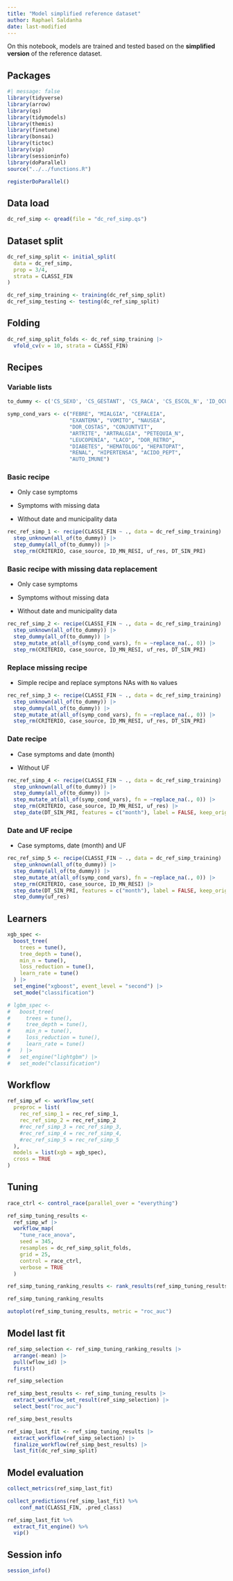 ```yaml
---
title: "Model simplified reference dataset"
author: Raphael Saldanha
date: last-modified
---
```


On this notebook, models are trained and tested based on the **simplified version** of the reference dataset.

## Packages

```r
#| message: false
library(tidyverse)
library(arrow)
library(qs)
library(tidymodels)
library(themis)
library(finetune)
library(bonsai)
library(tictoc)
library(vip)
library(sessioninfo)
library(doParallel)
source("../../functions.R")

registerDoParallel()
```

## Data load

```r
dc_ref_simp <- qread(file = "dc_ref_simp.qs")
```

## Dataset split

```r
dc_ref_simp_split <- initial_split(
  data = dc_ref_simp, 
  prop = 3/4, 
  strata = CLASSI_FIN
)

dc_ref_simp_training <- training(dc_ref_simp_split)
dc_ref_simp_testing <- testing(dc_ref_simp_split)
```

## Folding

```r
dc_ref_simp_split_folds <- dc_ref_simp_training |>
  vfold_cv(v = 10, strata = CLASSI_FIN)
```

## Recipes

### Variable lists

```r
to_dummy <- c('CS_SEXO', 'CS_GESTANT', 'CS_RACA', 'CS_ESCOL_N', 'ID_OCUPA_N', 'HOSPITALIZ')
```

```r
symp_cond_vars <- c("FEBRE", "MIALGIA", "CEFALEIA", 
                    "EXANTEMA", "VOMITO", "NAUSEA", 
                    "DOR_COSTAS", "CONJUNTVIT", 
                    "ARTRITE", "ARTRALGIA", "PETEQUIA_N", 
                    "LEUCOPENIA", "LACO", "DOR_RETRO", 
                    "DIABETES", "HEMATOLOG", "HEPATOPAT", 
                    "RENAL", "HIPERTENSA", "ACIDO_PEPT",
                    "AUTO_IMUNE")
```

### Basic recipe

-   Only case symptoms

-   Symptoms with missing data

-   Without date and municipality data

```r
rec_ref_simp_1 <- recipe(CLASSI_FIN ~ ., data = dc_ref_simp_training) |>
  step_unknown(all_of(to_dummy)) |>
  step_dummy(all_of(to_dummy)) |>
  step_rm(CRITERIO, case_source, ID_MN_RESI, uf_res, DT_SIN_PRI)
```

### Basic recipe with missing data replacement

-   Only case symptoms

-   Symptoms without missing data

-   Without date and municipality data

```r
rec_ref_simp_2 <- recipe(CLASSI_FIN ~ ., data = dc_ref_simp_training) |>
  step_unknown(all_of(to_dummy)) |>
  step_dummy(all_of(to_dummy)) |>
  step_mutate_at(all_of(symp_cond_vars), fn = ~replace_na(., 0)) |>
  step_rm(CRITERIO, case_source, ID_MN_RESI, uf_res, DT_SIN_PRI)
```

### Replace missing recipe

-   Simple recipe and replace symptons NAs with `No` values

```r
rec_ref_simp_3 <- recipe(CLASSI_FIN ~ ., data = dc_ref_simp_training) |>
  step_unknown(all_of(to_dummy)) |>
  step_dummy(all_of(to_dummy)) |>
  step_mutate_at(all_of(symp_cond_vars), fn = ~replace_na(., 0)) |>
  step_rm(CRITERIO, case_source, ID_MN_RESI, uf_res, DT_SIN_PRI)
```

### Date recipe

-   Case symptoms and date (month)

-   Without UF

```r
rec_ref_simp_4 <- recipe(CLASSI_FIN ~ ., data = dc_ref_simp_training) |>
  step_unknown(all_of(to_dummy)) |>
  step_dummy(all_of(to_dummy)) |>
  step_mutate_at(all_of(symp_cond_vars), fn = ~replace_na(., 0)) |>
  step_rm(CRITERIO, case_source, ID_MN_RESI, uf_res) |>
  step_date(DT_SIN_PRI, features = c("month"), label = FALSE, keep_original_cols = FALSE)
```

### Date and UF recipe

-   Case symptoms, date (month) and UF

```r
rec_ref_simp_5 <- recipe(CLASSI_FIN ~ ., data = dc_ref_simp_training) |>
  step_unknown(all_of(to_dummy)) |>
  step_dummy(all_of(to_dummy)) |>
  step_mutate_at(all_of(symp_cond_vars), fn = ~replace_na(., 0)) |>
  step_rm(CRITERIO, case_source, ID_MN_RESI) |>
  step_date(DT_SIN_PRI, features = c("month"), label = FALSE, keep_original_cols = FALSE) |>
  step_dummy(uf_res)
```

## Learners

```r
xgb_spec <-
  boost_tree(
    trees = tune(),
    tree_depth = tune(),
    min_n = tune(),
    loss_reduction = tune(),
    learn_rate = tune()
  ) |>
  set_engine("xgboost", event_level = "second") |>
  set_mode("classification")
```

```r
# lgbm_spec <-
#   boost_tree(
#     trees = tune(),
#     tree_depth = tune(),
#     min_n = tune(),
#     loss_reduction = tune(),
#     learn_rate = tune()
#   ) |>
#   set_engine("lightgbm") |>
#   set_mode("classification")
```

## Workflow

```r
ref_simp_wf <- workflow_set(
  preproc = list(
    rec_ref_simp_1 = rec_ref_simp_1,
    rec_ref_simp_2 = rec_ref_simp_2
    #rec_ref_simp_3 = rec_ref_simp_3,
    #rec_ref_simp_4 = rec_ref_simp_4,
    #rec_ref_simp_5 = rec_ref_simp_5
  ), 
  models = list(xgb = xgb_spec), 
  cross = TRUE
)
```

## Tuning

```r
race_ctrl <- control_race(parallel_over = "everything")

ref_simp_tuning_results <- 
  ref_simp_wf |>
  workflow_map(
    "tune_race_anova",
    seed = 345,
    resamples = dc_ref_simp_split_folds,
    grid = 25,
    control = race_ctrl, 
    verbose = TRUE
  )
```

```r
ref_simp_tuning_ranking_results <- rank_results(ref_simp_tuning_results, rank_metric = "roc_auc")

ref_simp_tuning_ranking_results
```

```r
autoplot(ref_simp_tuning_results, metric = "roc_auc")
```

## Model last fit

```r
ref_simp_selection <- ref_simp_tuning_ranking_results |>
  arrange(-mean) |>
  pull(wflow_id) |>
  first()

ref_simp_selection
```

```r
ref_simp_best_results <- ref_simp_tuning_results |>
  extract_workflow_set_result(ref_simp_selection) |>
  select_best("roc_auc")

ref_simp_best_results
```

```r
ref_simp_last_fit <- ref_simp_tuning_results |>
  extract_workflow(ref_simp_selection) |>
  finalize_workflow(ref_simp_best_results) |>
  last_fit(dc_ref_simp_split)
```

## Model evaluation

```r
collect_metrics(ref_simp_last_fit)
```

```r
collect_predictions(ref_simp_last_fit) %>%
    conf_mat(CLASSI_FIN, .pred_class)
```

```r
ref_simp_last_fit %>%
  extract_fit_engine() %>%
  vip()
```

## Session info

```r
session_info()
```
